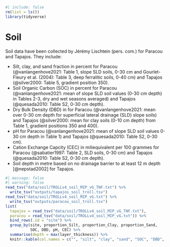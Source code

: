 ```r
#| include: false 
rm(list = ls())
library(tidyverse) 
```

# Soil

Soil data have been collected by Jérémy Lischtein (pers. com.) for Paracou and Tapajos. They include:

-   Silt, clay, and sand fraction in percent for Paracou (@vanlangenhove2021: Table 1, slope SLD soils, 0-30 cm and Gourlet-Fleury et al. (2004): Table 3, deep ferralitic soils, 0-40 cm) and Tapajos (@silver2000: Table 5, gradient position 350).
-   Soil Organic Carbon (SOC) in percent for Paracou (@vanlangenhove2021: mean of slope SLD soil values (0-30 cm depth) in Tables 2-3, dry and wet seasons averaged) and Tapajos (@quesada2010: Table S2, 0-30 cm depth).
-   Dry Bulk Density (DBD) in for Paracou (@vanlangenhove2021: mean over 0-30 cm depth for superficial lateral drainage (SLD) slope soils) and Tapajos (@silver2000: mean for clay soils (0-10 cm depth) from Table 1, gradient positions 350 and 400).
-   pH for Paracou (@vanlangenhove2021: mean of slope SLD soil values 0-30 cm depth in Table 1) and Tapajos (@quesada2010: Table S2, 0-30 cm).
-   Cation Exchange Capcity (CEC) in miliequivalent per 100 grammes for Paracou (@sabatier1997: Table 2, SLD soils, 0-30 cm) and Tapajos (@quesada2010: Table S2, 0-30 cm depth).
-   Soil depth in metre based on no drainage barrier to at least 12 m depth [@nepstad2002] for Tapajos.

```r
#| message: false
#| warning: false
read_tsv("data/soil/TROLLv4_soil_MIP_vG_TNF.txt") %>% 
  write_tsv("outputs/tapajos_soil_troll.tsv")
read_tsv("data/soil/TROLLv4_soil_MIP_vG.txt") %>% 
  write_tsv("outputs/paracou_soil_troll.tsv")
list(
  tapajos = read_tsv("data/soil/TROLLv4_soil_MIP_vG_TNF.txt"),
  paracou = read_tsv("data/soil/TROLLv4_soil_MIP_vG.txt")) %>% 
  bind_rows(.id = "site") %>% 
  group_by(site, proportion_Silt, proportion_Clay, proportion_Sand,
           SOC, DBD, pH, CEC) %>% 
  summarise(depth = max(layer_thickness)) %>%
  knitr::kable(col.names = c("", "silt", "clay", "sand", "SOC", "DBD", "pH", "CEC", "depth"))
```
